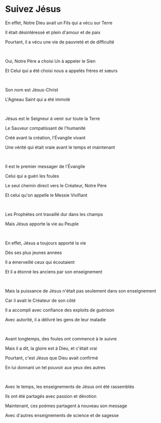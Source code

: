 # Suivez Jésus

En effet, Notre Dieu avait un Fils qui a vécu sur Terre

Il était désintéressé et plein d'amour et de paix

Pourtant, il a vécu une vie de pauvreté et de difficulté

<p></p>

<br />

Oui, Notre Père a choisi Un à appeler le Sien

Et Celui qui a été choisi nous a appelés frères et sœurs

<br />

Son nom est Jésus-Christ

L'Agneau Saint qui a été immolé

<br />

Jésus est le Seigneur à venir sur toute la Terre

Le Sauveur compatissant de l'humanité

Créé avant la création, l'Évangile vivant

Une vérité qui était vraie avant le temps et maintenant

<br />

Il est le premier messager de l'Évangile

Celui qui a guéri les foules

Le seul chemin direct vers le Créateur, Notre Père

Et celui qu'on appelle le Messie Vivifiant

<br />

Les Prophètes ont travaillé dur dans les champs

Mais Jésus apporte la vie au Peuple

<br />

En effet, Jésus a toujours apporté la vie

Dès ses plus jeunes années

Il a émerveillé ceux qui écoutaient

Et il a étonné les anciens par son enseignement

<br />

Mais la puissance de Jésus n'était pas seulement dans son enseignement

Car il avait le Créateur de son côté

Il a accompli avec confiance des exploits de guérison

Avec autorité, il a délivré les gens de leur maladie

<br />

Avant longtemps, des foules ont commencé à le suivre

Mais il a dit, la gloire est à Dieu, et c'était vrai

Pourtant, c'est Jésus que Dieu avait confirmé

En lui donnant un tel pouvoir aux yeux des autres

<br />

Avec le temps, les enseignements de Jésus ont été rassemblés

Ils ont été partagés avec passion et dévotion

Maintenant, ces poèmes partagent à nouveau son message

Avec d'autres enseignements de science et de sagesse